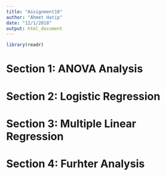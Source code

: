 ```yaml
---
title: "Assignment10"
author: "Ahmet Hatip"
date: "12/1/2018"
output: html_document
---
```


```r
library(readr)
```


# Section 1: ANOVA Analysis

# Section 2: Logistic Regression

# Section 3: Multiple Linear Regression

# Section 4: Furhter Analysis